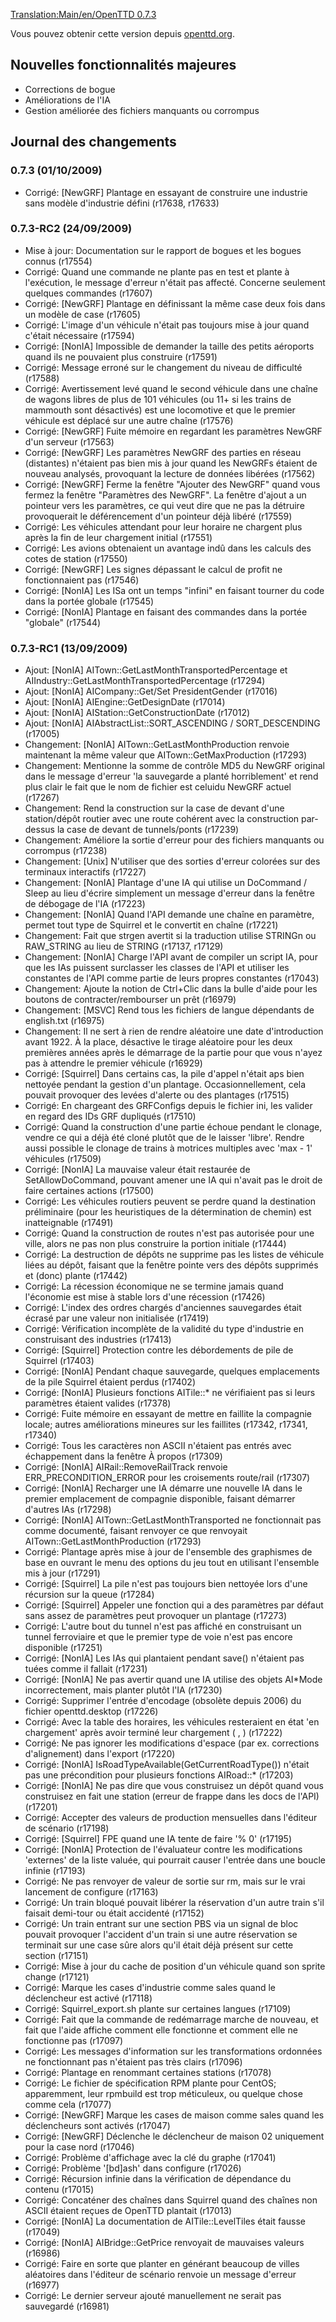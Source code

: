 [[Translation:Main/en/OpenTTD 0.7.3]]
{{fr/Livraison|prec=OpenTTD 0.7.2|suiv=OpenTTD 0.7.4|date=01/10/2009}}

Vous pouvez obtenir cette version depuis [http://www.openttd.org/download-stable/0.7.3 openttd.org].

==Nouvelles fonctionnalités majeures==

* Corrections de bogue
* Améliorations de l'IA
* Gestion améliorée des fichiers manquants ou corrompus

==Journal des changements==

===0.7.3 (01/10/2009)===

* Corrigé: [NewGRF] Plantage en essayant de construire une industrie sans modèle d'industrie défini {{en/Flyspray|3233}} (r17638, r17633)

===0.7.3-RC2 (24/09/2009)===

* Mise à jour: Documentation sur le rapport de bogues et les bogues connus (r17554)
* Corrigé: Quand une commande ne plante pas en test et plante à l'exécution, le message d'erreur n'était pas affecté. Concerne seulement quelques commandes (r17607)
* Corrigé: [NewGRF] Plantage en définissant la même case deux fois dans un modèle de case {{en/Flyspray|3218}} (r17605)
* Corrigé: L'image d'un véhicule n'était pas toujours mise à jour quand c'était nécessaire (r17594)
* Corrigé: [NonIA] Impossible de demander la taille des petits aéroports quand ils ne pouvaient plus construire {{en/Flyspray|3212}} (r17591)
* Corrigé: Message erroné sur le changement du niveau de difficulté {{en/Flyspray|3220}} (r17588)
* Corrigé: Avertissement levé quand le second véhicule dans une chaîne de wagons libres de plus de 101 véhicules (ou 11+ si les trains de mammouth sont désactivés) est une locomotive et que le premier véhicule est déplacé sur une autre chaîne {{en/Flyspray|3208}} (r17576)
* Corrigé: [NewGRF] Fuite mémoire en regardant les paramètres NewGRF d'un serveur (r17563)
* Corrigé: [NewGRF] Les paramètres NewGRF des parties en réseau (distantes) n'étaient pas bien mis à jour quand les NewGRFs étaient de nouveau analysés, provoquant la lecture de données libérées {{en/Flyspray|2972}} (r17562)
* Corrigé: [NewGRF] Ferme la fenêtre "Ajouter des NewGRF" quand vous fermez la fenêtre "Paramètres des NewGRF". La fenêtre d'ajout a un pointeur vers les paramètres, ce qui veut dire que ne pas la détruire provoquerait le déférencement d'un pointeur déjà libéré {{en/Flyspray|3206}} (r17559)
* Corrigé: Les véhicules attendant pour leur horaire ne chargent plus après la fin de leur chargement initial {{en/Flyspray|3201}} (r17551)
* Corrigé: Les avions obtenaient un avantage indû dans les calculs des cotes de station (r17550)
* Corrigé: [NewGRF] Les signes dépassant le calcul de profit ne fonctionnaient pas (r17546)
* Corrigé: [NonIA] Les ISa ont un temps "infini" en faisant tourner du code dans la portée globale {{en/Flyspray|3202}} (r17545)
* Corrigé: [NonIA] Plantage en faisant des commandes dans la portée "globale" {{en/Flyspray|3202}} (r17544)

===0.7.3-RC1 (13/09/2009)===

* Ajout: [NonIA] AITown::GetLastMonthTransportedPercentage et AIIndustry::GetLastMonthTransportedPercentage (r17294)
* Ajout: [NonIA] AICompany::Get/Set PresidentGender (r17016)
* Ajout: [NonIA] AIEngine::GetDesignDate (r17014)
* Ajout: [NonIA] AIStation::GetConstructionDate (r17012)
* Ajout: [NonIA] AIAbstractList::SORT_ASCENDING / SORT_DESCENDING (r17005)
* Changement: [NonIA] AITown::GetLastMonthProduction renvoie maintenant la même valeur que AITown::GetMaxProduction (r17293)
* Changement: Mentionne la somme de contrôle MD5 du NewGRF original dans le message d'erreur 'la sauvegarde a planté horriblement' et rend plus clair le fait que le nom de fichier est celuidu NewGRF actuel {{en/Flyspray|3139}} (r17267)
* Changement: Rend la construction sur la case de devant d'une station/dépôt routier avec une route cohérent avec la construction par-dessus la case de devant de tunnels/ponts {{en/Flyspray|2802}} (r17239)
* Changement: Améliore la sortie d'erreur pour des fichiers manquants ou corrompus (r17238)
* Changement: [Unix] N'utiliser que des sorties d'erreur colorées sur des terminaux interactifs (r17227)
* Changement: [NonIA] Plantage d'une IA qui utilise un DoCommand / Sleep au lieu d'écrire simplement un message d'erreur dans la fenêtre de débogage de l'IA {{en/Flyspray|2980}} (r17223)
* Changement: [NonIA] Quand l'API demande une chaîne en paramètre, permet tout type de Squirrel et le convertit en chaîne {{en/Flyspray|3101}} (r17221)
* Changement: Fait que strgen avertit si la traduction utilise STRINGn ou RAW_STRING au lieu de STRING (r17137, r17129)
* Changement: [NonIA] Charge l'API avant de compiler un script IA, pour que les IAs puissent surclasser les classes de l'API et utiliser les constantes de l'API comme partie de leurs propres constantes (r17043)
* Changement: Ajoute la notion de Ctrl+Clic dans la bulle d'aide pour les boutons de contracter/rembourser un prêt {{en/Flyspray|3066}} (r16979)
* Changement: [MSVC] Rend tous les fichiers de langue dépendants de english.txt (r16975)
* Changement: Il ne sert à rien de rendre aléatoire une date d'introduction avant 1922. À la place, désactive le tirage aléatoire pour les deux premières années après le démarrage de la partie pour que vous n'ayez pas à attendre le premier véhicule (r16929)
* Corrigé: [Squirrel] Dans certains cas, la pile d'appel n'était aps bien nettoyée pendant la gestion d'un plantage. Occasionnellement, cela pouvait provoquer des levées d'alerte ou des plantages {{en/Flyspray|3189}} (r17515)
* Corrigé: En chargeant des GRFConfigs depuis le fichier ini, les valider en regard des IDs GRF dupliqués {{en/Flyspray|3197}} (r17510)
* Corrigé: Quand la construction d'une partie échoue pendant le clonage, vendre ce qui a déjà été cloné plutôt que de le laisser 'libre'. Rendre aussi possible le clonage de trains à motrices multiples avec 'max - 1' véhicules {{en/Flyspray|3196}} (r17509)
* Corrigé: [NonIA] La mauvaise valeur était restaurée de SetAllowDoCommand, pouvant amener une IA qui n'avait pas le droit de faire certaines actions (r17500)
* Corrigé: Les véhicules routiers peuvent se perdre quand la destination préliminaire (pour les heuristiques de la détermination de chemin) est inatteignable {{en/Flyspray|3188}} (r17491)
* Corrigé: Quand la construction de routes n'est pas autorisée pour une ville, alors ne pas non plus construire la portion initiale {{en/Flyspray|3173}} (r17444)
* Corrigé: La destruction de dépôts ne supprime pas les listes de véhicule liées au dépôt, faisant que la fenêtre pointe vers des dépôts supprimés et (donc) plante {{en/Flyspray|3180}} (r17442)
* Corrigé: La récession économique ne se termine jamais quand l'économie est mise à stable lors d'une récession (r17426)
* Corrigé: L'index des ordres chargés d'anciennes sauvegardes était écrasé par une valeur non initialisée (r17419)
* Corrigé: Vérification incomplète de la validité du type d'industrie en construisant des industries (r17413)
* Corrigé: [Squirrel] Protection contre les débordements de pile de Squirrel (r17403)
* Corrigé: [NonIA] Pendant chaque sauvegarde, quelques emplacements de la pile Squirrel étaient perdus (r17402)
* Corrigé: [NonIA] Plusieurs fonctions AITile::* ne vérifiaient pas si leurs paramètres étaient valides (r17378)
* Corrigé: Fuite mémoire en essayant de mettre en faillite la compagnie locale; autres améliorations mineures sur les faillites (r17342, r17341, r17340)
* Corrigé: Tous les caractères non ASCII n'étaient pas entrés avec échappement dans la fenêtre À propos (r17309)
* Corrigé: [NonIA] AIRail::RemoveRailTrack renvoie ERR_PRECONDITION_ERROR pour les croisements route/rail (r17307)
* Corrigé: [NonIA] Recharger une IA démarre une nouvelle IA dans le premier emplacement de compagnie disponible, faisant démarrer d'autres IAs {{en/Flyspray|3153}} (r17298)
* Corrigé: [NonIA] AITown::GetLastMonthTransported ne fonctionnait pas comme documenté, faisant renvoyer ce que renvoyait AITown::GetLastMonthProduction (r17293)
* Corrigé: Plantage après mise à jour de l'ensemble des graphismes de base en ouvrant le menu des options du jeu tout en utilisant l'ensemble mis à jour {{en/Flyspray|3147}} (r17291)
* Corrigé: [Squirrel] La pile n'est pas toujours bien nettoyée lors d'une récursion sur la queue (r17284)
* Corrigé: [Squirrel] Appeler une fonction qui a des paramètres par défaut sans assez de paramètres peut provoquer un plantage (r17273)
* Corrigé: L'autre bout du tunnel n'est pas affiché en construisant un tunnel ferroviaire et que le premier type de voie n'est pas encore disponible {{en/Flyspray|3141}} (r17251)
* Corrigé: [NonIA] Les IAs qui plantaient pendant save() n'étaient pas tuées comme il fallait {{en/Flyspray|3134}} (r17231)
* Corrigé: [NonIA] Ne pas avertir quand une IA utilise des objets AI*Mode incorrectement, mais planter plutôt l'IA (r17230)
* Corrigé: Supprimer l'entrée d'encodage (obsolète depuis 2006) du fichier openttd.desktop (r17226)
* Corrigé: Avec la table des horaires, les véhicules resteraient en état 'en chargement' après avoir terminé leur chargement ( {{en/Flyspray|3129}}, {{en/Flyspray|3130}} ) (r17222)
* Corrigé: Ne pas ignorer les modifications d'espace (par ex. corrections d'alignement) dans l'export (r17220)
* Corrigé: [NonIA] IsRoadTypeAvailable(GetCurrentRoadType()) n'était pas une précondition pour plusieurs fonctions AIRoad::* (r17203)
* Corrigé: [NonIA] Ne pas dire que vous construisez un dépôt quand vous construisez en fait une station (erreur de frappe dans les docs de l'API) (r17201)
* Corrigé: Accepter des valeurs de production mensuelles dans l'éditeur de scénario {{en/Flyspray|2406}} (r17198)
* Corrigé: [Squirrel] FPE quand une IA tente de faire '% 0' (r17195)
* Corrigé: [NonIA] Protection de l'évaluateur contre les modifications 'externes' de la liste valuée, qui pourrait causer l'entrée dans une boucle infinie {{en/Flyspray|3124}} (r17193)
* Corrigé: Ne pas renvoyer de valeur de sortie sur rm, mais sur le vrai lancement de configure (r17163)
* Corrigé: Un train bloqué pouvait libérer la réservation d'un autre train s'il faisait demi-tour ou était accidenté (r17152)
* Corrigé: Un train entrant sur une section PBS via un signal de bloc pouvait provoquer l'accident d'un train si une autre réservation se terminait sur une case sûre alors qu'il était déjà présent sur cette section {{en/Flyspray|3104}} (r17151)
* Corrigé: Mise à jour du cache de position d'un véhicule quand son sprite change {{en/Flyspray|3060}} (r17121)
* Corrigé: Marque les cases d'industrie comme sales quand le déclencheur est activé (r17118)
* Corrigé: Squirrel_export.sh plante sur certaines langues (r17109)
* Corrigé: Fait que la commande de redémarrage marche de nouveau, et fait que l'aide affiche comment elle fonctionne et comment elle ne fonctionne pas {{en/Flyspray|3092}} (r17097)
* Corrigé: Les messages d'information sur les transformations ordonnées ne fonctionnant pas n'étaient pas très clairs {{en/Flyspray|3091}} (r17096)
* Corrigé: Plantage en renommant certaines stations {{en/Flyspray|3082}} (r17078)
* Corrigé: Le fichier de spécification RPM plante pour CentOS; apparemment, leur rpmbuild est trop méticuleux, ou quelque chose comme cela {{en/Flyspray|3024}} (r17077)
* Corrigé: [NewGRF] Marque les cases de maison comme sales quand les déclencheurs sont activés (r17047)
* Corrigé: [NewGRF] Déclenche le déclencheur de maison 02 uniquement pour la case nord {{en/Flyspray|3085}} (r17046)
* Corrigé: Problème d'affichage avec la clé du graphe {{en/Flyspray|3083}} (r17041)
* Corrigé: Problème '[bd]ash' dans configure {{en/Flyspray|3076}} (r17026)
* Corrigé: Récursion infinie dans la vérification de dépendance du contenu {{en/Flyspray|3075}} (r17015)
* Corrigé: Concaténer des chaînes dans Squirrel quand des chaînes non ASCII étaient reçues de OpenTTD plantait {{en/Flyspray|3074}} (r17013)
* Corrigé: [NonIA] La documentation de AITile::LevelTiles était fausse (r17049)
* Corrigé: [NonIA] AIBridge::GetPrice renvoyait de mauvaises valeurs (r16986)
* Corrigé: Faire en sorte que planter en générant beaucoup de villes aléatoires dans l'éditeur de scénario renvoie un message d'erreur {{en/Flyspray|3059}} (r16977)
* Corrigé: Le dernier serveur ajouté manuellement ne serait pas sauvegardé {{en/Flyspray|3062}} (r16981)